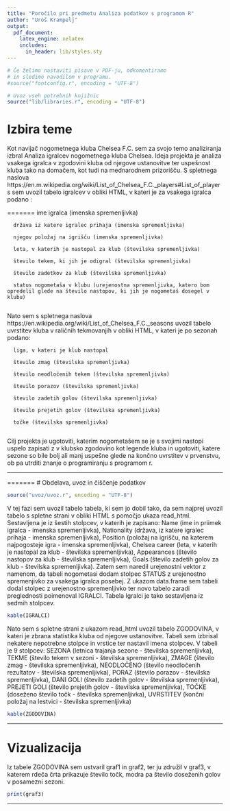```yaml
---
title: "Poročilo pri predmetu Analiza podatkov s programom R"
author: "Uroš Krampelj"
output:
  pdf_document:
    latex_engine: xelatex
    includes:
      in_header: lib/styles.sty
---
```


```r
# Če želimo nastaviti pisave v PDF-ju, odkomentiramo
# in sledimo navodilom v programu.
#source("fontconfig.r", encoding = "UTF-8")

# Uvoz vseh potrebnih knjižnic
source("lib/libraries.r", encoding = "UTF-8")
```

# Izbira teme

Kot  navijač nogometnega kluba Chelsea F.C. sem za svojo temo analiziranja izbral Analiza igralcev nogometnega kluba Chelsea. Ideja projekta je analiza vsakega igralca v zgodovini kluba od njegove ustanovitve ter uspešnost kluba tako na domačem, kot tudi na mednarodnem prizorišču. 
S spletnega naslova https://en.m.wikipedia.org/wiki/List_of_Chelsea_F.C._players#List_of_players sem uvozil tabelo igralcev v obliki HTML, v kateri je za vsakega igralca podano :

=======
      ime igralca (imenska spremenljivka)

      država iz katere igralec prihaja (imenska spremenljivka)
 
      njegov položaj na igrišču (imenska spremenljivka)
 
      leta, v katerih je nastopal za klub (številska spremenljivka)
 
      število tekem, ki jih je odigral (številska spremenljivka)
 
      število zadetkov za klub (številska spremenljivka)
 
      status nogometaša v klubu (urejenostna spremenljivka, katero bom opredelil glede na število nastopov, ki jih je nogometaš dosegel v klubu)
      

Nato sem s spletnega naslova https://en.wikipedia.org/wiki/List_of_Chelsea_F.C._seasons uvozil tabelo uvrstitev kluba v raličnih tekmovanjih v obliki HTML, v kateri je po sezonah podano:

      liga, v kateri je klub nastopal
      
      število zmag (številska spremenljivka)
      
      število neodločenih tekem (številska spremenljivka)
      
      število porazov (številska spremenljivka)
      
      število zadetih golov (številska spremenljivka)
      
      število prejetih golov (številska spremenljivka)
      
      točke (številska spremenljivka)
      

      
      
      
Cilj projekta je ugotoviti, katerim nogometašem se je s svojimi nastopi uspelo zapisati z v klubsko zgodovino kot legende kluba in ugotoviti, katere sezone so bile bolj ali manj uspešne glede na končno uvrstitev v prvenstvu, ob pa utrditi znanje o programiranju s programom r. 



***


=======
# Obdelava, uvoz in čiščenje podatkov

```r
source("uvoz/uvoz.r", encoding = "UTF-8")
```

V tej fazi sem uvozil tabelo tabela, ki sem jo dobil tako, da sem najprej uvozil tabelo s spletne strani v obliki HTML s pomočjo ukaza read_html. Sestavljena je iz šestih stolpcev, v katerih je zapisano: Name (ime in priimek igralca - imenska spremenljivka), Nationality (država, iz katere igralec prihaja - imenska spremenljivka), Position (položaj na igrišču, na katerem najpogosteje igra - imenska spremenljivka), Chelsea career (leta, v katerih je nastopal za klub - številska spremenljivka), Appearances (število nastopov za klub - številska spremenljivka), Goals (število zadetih golov za klub - številska spremenljivka).
Zatem sem naredil urejenostni vektor z namenom, da tabeli nogometasi dodam stolpec STATUS z urejenostno spremenjivko za vsakega igralca posebej. Z ukazom data.frame sem tabeli  dodal stolpec z urejenostno spremenljivko ter novo tabelo zaradi preglednosti poimenoval IGRALCI. Tabela Igralci je tako sestavljena iz sedmih stolpcev. 

```r
kable(IGRALCI)
```

Nato sem s spletne strani z ukazom read_html uvozil tabelo ZGODOVINA, v kateri je zbrana statistika kluba od njegove ustanovitve. Tabeli sem izbrisal nekatere nepotrebne stolpce in vrstice ter nastavil imena stolpcev. V tabeli je 9 stolpcev: SEZONA (letnica trajanja sezone - številska spremenljivka), TEKME (število tekem v sezoni - številska spremenljivka), ZMAGE (število zmag - številska spremenljivka), NEODLOČENO (število neodločenih rezultatov - številska spremenljivka), PORAZ (število porazov - številska spremenljivka), DANI GOLI (število zadetih golov - številska spremenljivka),  PREJETI GOLI (število prejetih golov - številska spremenljivka), TOČKE (doseženo število točk - številska spremenljivka), UVRSTITEV (končni položaj na lestvici - številska spremenljivka)

```r
kable(ZGODOVINA)
```


***
# Vizualizacija

Iz tabele ZGODOVINA sem ustvaril graf1 in graf2, ter ju združil v graf3, v katerem rdeča črta prikazuje število točk, modra pa število doseženih golov v posamezni sezoni.

```r
print(graf3)
```

***
